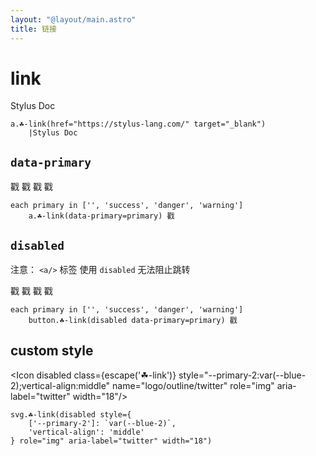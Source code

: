 ```yaml
---
layout: "@layout/main.astro"
title: 链接
---
```



# link

<T tag="a" class="☘-link" href="https://stylus-lang.com/" target="_blank">Stylus Doc</T>

```pug
a.☘-link(href="https://stylus-lang.com/" target="_blank")
    |Stylus Doc
```


## `data-primary`

<T tag="a" class="☘-link">戳</T>
<T tag="a" class="☘-link" data-primary="success">戳</T>
<T tag="a" class="☘-link" data-primary="danger">戳</T>
<T tag="a" class="☘-link" data-primary="warning">戳</T>

```pug
each primary in ['', 'success', 'danger', 'warning']
    a.☘-link(data-primary=primary) 戳
```


## `disabled`

注意： `<a/>` 标签 使用 `disabled` 无法阻止跳转

<T tag="button" class="☘-link" disabled>戳</T>
<T tag="button" class="☘-link" disabled data-primary="success">戳</T>
<T tag="button" class="☘-link" disabled data-primary="danger">戳</T>
<T tag="button" class="☘-link" disabled data-primary="warning">戳</T>

```pug
each primary in ['', 'success', 'danger', 'warning']
    button.☘-link(disabled data-primary=primary) 戳
```

## custom style

<Icon disabled class={escape('☘-link')} style="--primary-2:var(--blue-2);vertical-align:middle" name="logo/outline/twitter" role="img" aria-label="twitter" width="18"/>

```pug
svg.☘-link(disabled style={
    ['--primary-2']: `var(--blue-2)`,
    'vertical-align': 'middle'
} role="img" aria-label="twitter" width="18")
```
